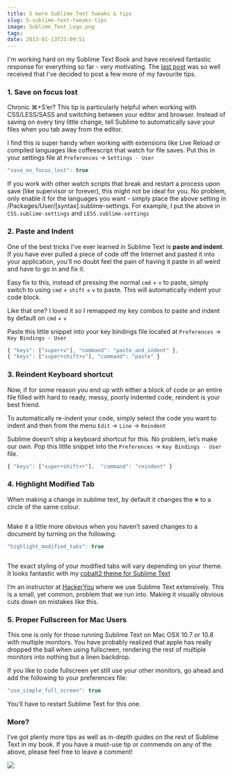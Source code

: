 ```yaml
---
title: 5 more Sublime Text tweaks & tips
slug: 5-sublime-text-tweaks-tips
image: Sublime_Text_Logo.png
tags: 
date: 2013-01-13T23:09:51
---
```


I'm working hard on my Sublime Text Book and have received fantastic response for everything so far - very motivating. The <a href="http://wesbos.com/sublime-text-5-visual-tweaks/" target="_blank">last post</a> was so well received that I've decided to post a few more of my favourite tips.

<h3>1. Save on focus lost</h3>

Chronic ⌘+S’er? This tip is particularly helpful when working with CSS/LESS/SASS and switching between your editor and browser. Instead of saving on every tiny little change, tell Sublime to automatically save your files when you tab away from the editor.

I find this is super handy when working with extensions like Live Reload or compiled languages like coffeescript that watch for file saves. Put this in your settings file at <code>Preferences</code> → <code>Settings - User</code>


```js
"save_on_focus_lost": true
```

If you work with other watch scripts that break and restart a process upon save (like supervisor or forever), this might not be ideal for you. No problem, only enable it for the languages you want - simply place the above setting in /Packages/User/[syntax].sublime-settings. For example, I put the above in <code>CSS.sublime-settings</code> and <code>LESS.sublime-settings</code>

<h3>2. Paste and Indent</h3>

One of the best tricks I’ve ever learned in Sublime Text is <strong>paste and indent</strong>. If you have ever pulled a piece of code off the Internet and pasted it into your application, you’ll no doubt feel the pain of having it paste in all weird and have to go in and fix it.

Easy fix to this, instead of pressing the normal <code>cmd</code> + <code>v</code> to paste, simply switch to using <code>cmd</code> + <code>shift</code> + <code>v</code> to paste. This will automatically indent your code block.

Like that one? I loved it so I remapped my key combos to paste and indent by default on <code>cmd</code> + <code>v</code>

Paste this little snippet into your key bindings file located at <code>Preferences</code> → <code>Key Bindings - User</code>


```js
{ "keys": ["super+v"], "command": "paste_and_indent" },
{ "keys": ["super+shift+v"], "command": "paste" }
```

<h3>3. Reindent Keyboard shortcut</h3>

Now, if for some reason you end up with either a block of code or an entire file filled with hard to ready, messy, poorly indented code, reindent is your best friend.

To automatically re-indent your code, simply select the code you want to indent and then from the menu <code>Edit</code> → <code>Line</code> → <code>Reindent</code>

Sublime doesn’t ship a keyboard shortcut for this. No problem, let’s make our own. Pop this little snippet into the <code>Preferences</code> → <code>Key Bindings - User</code> file.


```js
{ "keys": ["super+shift+r"],  "command": "reindent" }
```

<h3>4. Highlight Modified Tab</h3>

When making a change in sublime text, by default it changes the <strong>×</strong> to a circle of the same colour.

<figure><img alt="" src="content" /></figure>Make it a little more obvious when you haven’t saved changes to a document by turning on the following:


```js
"highlight_modified_tabs": true
```

<figure><img alt="" src="contet" /></figure>The exact styling of your modified tabs will vary depending on your theme. It looks fantastic with my <a href="wesbos.com/cobalt2-theme-sublime-text-2/">cobalt2 theme for Sublime Text</a>

I’m an instructor at <a href="http://hackeryou.com/courses/#intro-to-web-development">HackerYou</a> where we use Sublime Text extensively. This is a small, yet common, problem that we run into. Making it visually obvious cuts down on mistakes like this.

<h3>5. Proper Fullscreen for Mac Users</h3>

This one is only for those running Sublime Text on Mac OSX 10.7 or 10.8 with multiple monitors. You have probably realized that apple has really dropped the ball when using fullscreen, rendering the rest of multiple monitors into nothing but a linen backdrop.

If you like to code fullscreen yet still use your other monitors, go ahead and add the following to your preferences file:


```js
"use_simple_full_screen": true
```

You’ll have to restart Sublime Text for this one.

<h3>More?</h3>

I’ve got plenty more tips as well as in-depth guides on the rest of Sublime Text in my book. If you have a must-use tip or commends on any of the above, please feel free to leave a comment!

<a href="https:/SublimeTextBook.com"><img src="facebook-share2.png"></a>